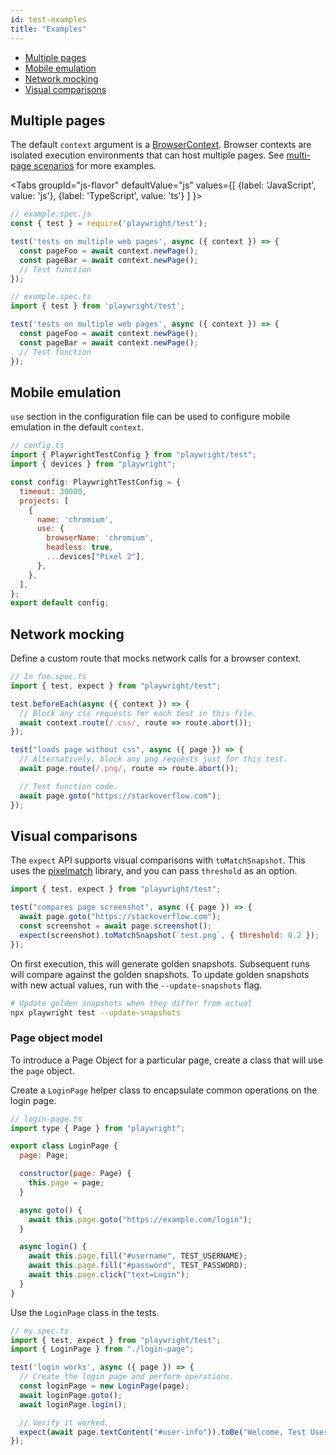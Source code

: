 ```yaml
---
id: test-examples
title: "Examples"
---
```


- [Multiple pages](#multiple-pages)
- [Mobile emulation](#mobile-emulation)
- [Network mocking](#network-mocking)
- [Visual comparisons](#visual-comparisons)

## Multiple pages

The default `context` argument is a [BrowserContext]. Browser contexts are isolated execution environments that can host multiple pages. See [multi-page scenarios](./multi-pages.mdx) for more examples.

<Tabs
  groupId="js-flavor"
  defaultValue="js"
  values={[
    {label: 'JavaScript', value: 'js'},
    {label: 'TypeScript', value: 'ts'}
  ]
}>
<TabItem value="js">

```js
// example.spec.js
const { test } = require('playwright/test');

test('tests on multiple web pages', async ({ context }) => {
  const pageFoo = await context.newPage();
  const pageBar = await context.newPage();
  // Test function
});
```

</TabItem>
<TabItem value="ts">

```ts
// example.spec.ts
import { test } from 'playwright/test';

test('tests on multiple web pages', async ({ context }) => {
  const pageFoo = await context.newPage();
  const pageBar = await context.newPage();
  // Test function
});
```

</TabItem>
</Tabs>

## Mobile emulation

`use` section in the configuration file can be used to configure mobile emulation in the default `context`.

```js
// config.ts
import { PlaywrightTestConfig } from "playwright/test";
import { devices } from "playwright";

const config: PlaywrightTestConfig = {
  timeout: 30000,
  projects: [
    {
      name: 'chromium',
      use: {
        browserName: 'chromium',
        headless: true,
        ...devices["Pixel 2"],
      },
    },
  ],
};
export default config;
```

## Network mocking

Define a custom route that mocks network calls for a browser context.

```js
// In foo.spec.ts
import { test, expect } from "playwright/test";

test.beforeEach(async ({ context }) => {
  // Block any css requests for each test in this file.
  await context.route(/.css/, route => route.abort());
});

test("loads page without css", async ({ page }) => {
  // Alternatively, block any png requests just for this test.
  await page.route(/.png/, route => route.abort());

  // Test function code.
  await page.goto("https://stackoverflow.com");
});
```

## Visual comparisons

The `expect` API supports visual comparisons with `toMatchSnapshot`. This uses the [pixelmatch](https://github.com/mapbox/pixelmatch) library, and you can pass `threshold` as an option.

```js
import { test, expect } from "playwright/test";

test("compares page screenshot", async ({ page }) => {
  await page.goto("https://stackoverflow.com");
  const screenshot = await page.screenshot();
  expect(screenshot).toMatchSnapshot(`test.png`, { threshold: 0.2 });
});
```

On first execution, this will generate golden snapshots. Subsequent runs will compare against the golden snapshots. To update golden snapshots with new actual values, run with the `--update-snapshots` flag.

```sh
# Update golden snapshots when they differ from actual
npx playwright test --update-snapshots
```

### Page object model

To introduce a Page Object for a particular page, create a class that will use the `page` object.

Create a `LoginPage` helper class to encapsulate common operations on the login page.

```js
// login-page.ts
import type { Page } from "playwright";

export class LoginPage {
  page: Page;

  constructor(page: Page) {
    this.page = page;
  }

  async goto() {
    await this.page.goto("https://example.com/login");
  }

  async login() {
    await this.page.fill("#username", TEST_USERNAME);
    await this.page.fill("#password", TEST_PASSWORD);
    await this.page.click("text=Login");
  }
}
```

Use the `LoginPage` class in the tests.

```js
// my.spec.ts
import { test, expect } from "playwright/test";
import { LoginPage } from "./login-page";

test('login works', async ({ page }) => {
  // Create the login page and perform operations.
  const loginPage = new LoginPage(page);
  await loginPage.goto();
  await loginPage.login();

  // Verify it worked.
  expect(await page.textContent("#user-info")).toBe("Welcome, Test User!");
});
```


[Accessibility]: ./api/class-accessibility.mdx "Accessibility"
[Android]: ./api/class-android.mdx "Android"
[AndroidDevice]: ./api/class-androiddevice.mdx "AndroidDevice"
[AndroidInput]: ./api/class-androidinput.mdx "AndroidInput"
[AndroidSocket]: ./api/class-androidsocket.mdx "AndroidSocket"
[AndroidWebView]: ./api/class-androidwebview.mdx "AndroidWebView"
[Browser]: ./api/class-browser.mdx "Browser"
[BrowserContext]: ./api/class-browsercontext.mdx "BrowserContext"
[BrowserServer]: ./api/class-browserserver.mdx "BrowserServer"
[BrowserType]: ./api/class-browsertype.mdx "BrowserType"
[CDPSession]: ./api/class-cdpsession.mdx "CDPSession"
[ConsoleMessage]: ./api/class-consolemessage.mdx "ConsoleMessage"
[Coverage]: ./api/class-coverage.mdx "Coverage"
[Dialog]: ./api/class-dialog.mdx "Dialog"
[Download]: ./api/class-download.mdx "Download"
[Electron]: ./api/class-electron.mdx "Electron"
[ElectronApplication]: ./api/class-electronapplication.mdx "ElectronApplication"
[ElementHandle]: ./api/class-elementhandle.mdx "ElementHandle"
[FileChooser]: ./api/class-filechooser.mdx "FileChooser"
[Frame]: ./api/class-frame.mdx "Frame"
[JSHandle]: ./api/class-jshandle.mdx "JSHandle"
[Keyboard]: ./api/class-keyboard.mdx "Keyboard"
[Logger]: ./api/class-logger.mdx "Logger"
[Mouse]: ./api/class-mouse.mdx "Mouse"
[Page]: ./api/class-page.mdx "Page"
[Playwright]: ./api/class-playwright.mdx "Playwright"
[Request]: ./api/class-request.mdx "Request"
[Response]: ./api/class-response.mdx "Response"
[Route]: ./api/class-route.mdx "Route"
[Selectors]: ./api/class-selectors.mdx "Selectors"
[TimeoutError]: ./api/class-timeouterror.mdx "TimeoutError"
[Touchscreen]: ./api/class-touchscreen.mdx "Touchscreen"
[Tracing]: ./api/class-tracing.mdx "Tracing"
[Video]: ./api/class-video.mdx "Video"
[WebSocket]: ./api/class-websocket.mdx "WebSocket"
[Worker]: ./api/class-worker.mdx "Worker"
[Element]: https://developer.mozilla.org/en-US/docs/Web/API/element "Element"
[EvaluationArgument]: ./core-concepts.mdx#evaluation-argument "EvaluationArgument"
[Promise]: https://developer.mozilla.org/en-US/docs/Web/JavaScript/Reference/Global_Objects/Promise "Promise"
[iterator]: https://developer.mozilla.org/en-US/docs/Web/JavaScript/Reference/Iteration_protocols "Iterator"
[origin]: https://developer.mozilla.org/en-US/docs/Glossary/Origin "Origin"
[selector]: https://developer.mozilla.org/en-US/docs/Web/CSS/CSS_Selectors "selector"
[Serializable]: https://developer.mozilla.org/en-US/docs/Web/JavaScript/Reference/Global_Objects/JSON/stringify#Description "Serializable"
[UIEvent.detail]: https://developer.mozilla.org/en-US/docs/Web/API/UIEvent/detail "UIEvent.detail"
[UnixTime]: https://en.wikipedia.org/wiki/Unix_time "Unix Time"
[xpath]: https://developer.mozilla.org/en-US/docs/Web/XPath "xpath"

[Array]: https://developer.mozilla.org/en-US/docs/Web/JavaScript/Reference/Global_Objects/Array "Array"
[boolean]: https://developer.mozilla.org/en-US/docs/Web/JavaScript/Data_structures#Boolean_type "Boolean"
[Buffer]: https://nodejs.org/api/buffer.html#buffer_class_buffer "Buffer"
[ChildProcess]: https://nodejs.org/api/child_process.html "ChildProcess"
[Error]: https://nodejs.org/api/errors.html#errors_class_error "Error"
[EventEmitter]: https://nodejs.org/api/events.html#events_class_eventemitter "EventEmitter"
[function]: https://developer.mozilla.org/en-US/docs/Web/JavaScript/Reference/Global_Objects/Function "Function"
[Map]: https://developer.mozilla.org/en-US/docs/Web/JavaScript/Reference/Global_Objects/Map "Map"
[null]: https://developer.mozilla.org/en-US/docs/Web/JavaScript/Reference/Global_Objects/null "null"
[number]: https://developer.mozilla.org/en-US/docs/Web/JavaScript/Data_structures#Number_type "Number"
[Object]: https://developer.mozilla.org/en-US/docs/Web/JavaScript/Reference/Global_Objects/Object "Object"
[Promise]: https://developer.mozilla.org/en-US/docs/Web/JavaScript/Reference/Global_Objects/Promise "Promise"
[Readable]: https://nodejs.org/api/stream.html#stream_class_stream_readable "Readable"
[RegExp]: https://developer.mozilla.org/en-US/docs/Web/JavaScript/Reference/Global_Objects/RegExp "RegExp"
[string]: https://developer.mozilla.org/en-US/docs/Web/JavaScript/Data_structures#String_type "string"
[void]: https://developer.mozilla.org/en-US/docs/Web/JavaScript/Reference/Global_Objects/undefined "void"
[URL]: https://nodejs.org/api/url.html "URL"

[all available image tags]: https://mcr.microsoft.com/v2/playwright/tags/list "all available image tags"
[Docker Hub]: https://hub.docker.com/_/microsoft-playwright "Docker Hub"
[Dockerfile.focal]: https://github.com/microsoft/playwright/blob/master/utils/docker/Dockerfile.focal "Dockerfile.focal"